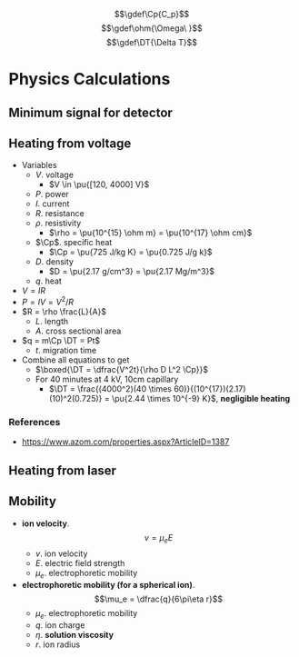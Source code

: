 $$\gdef\Cp{C_p}$$
$$\gdef\ohm{\Omega\ }$$
$$\gdef\DT{\Delta T}$$

# Physics Calculations

## Minimum signal for detector

## Heating from voltage
- Variables
  - $V$. voltage
    - $V \in \pu{[120, 4000] V}$
  - $P$. power
  - $I$. current
  - $R$. resistance
  - $\rho$. resistivity
    - $\rho = \pu{10^{15} \ohm m} = \pu{10^{17} \ohm cm}$
  - $\Cp$. specific heat
    - $\Cp = \pu{725 J/kg K} = \pu{0.725 J/g k}$
  - $D$. density
    - $D = \pu{2.17 g/cm^3} = \pu{2.17 Mg/m^3}$
  - $q$. heat
- $V = IR$
- $P = IV = V^2/R$
- $R = \rho \frac{L}{A}$
  - $L$. length
  - $A$. cross sectional area
- $q = m\Cp \DT = Pt$
  - $t$. migration time
- Combine all equations to get
  - $\boxed{\DT = \dfrac{V^2t}{\rho D L^2 \Cp}}$
  - For 40 minutes at 4 kV, 10cm capillary
    - $\DT = \frac{(4000^2)(40 \times 60)}{(10^{17})(2.17)(10)^2(0.725)} = \pu{2.44 \times 10^{-9} K}$, **negligible heating**

### References
- https://www.azom.com/properties.aspx?ArticleID=1387

## Heating from laser

## Mobility
- **ion velocity**. $$v = \mu_e E$$
  - $v$. ion velocity
  - $E$. electric field strength
  - $\mu_e$. electrophoretic mobility
- **electrophoretic mobility (for a spherical ion)**. $$\mu_e = \dfrac{q}{6\pi\eta r}$$
  - $\mu_e$. electrophoretic mobility
  - $q$. ion charge
  - $\eta$. **solution viscosity**
  - $r$. ion radius